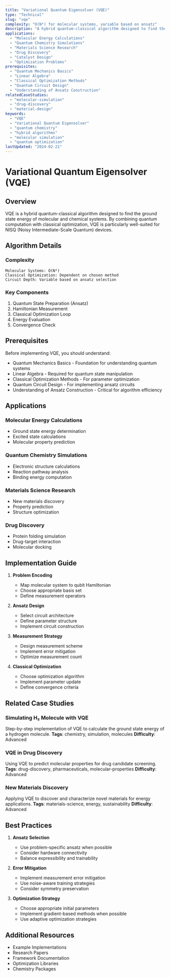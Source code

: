 ```yaml
---
title: "Variational Quantum Eigensolver (VQE)"
type: "Technical"
slug: "vqe"
complexity: "O(N⁴) for molecular systems, variable based on ansatz"
description: "A hybrid quantum-classical algorithm designed to find the ground state energy of molecular and chemical systems. VQE combines the power of quantum computers with classical optimization techniques, making it particularly well-suited for near-term quantum devices."
applications:
  - "Molecular Energy Calculations"
  - "Quantum Chemistry Simulations"
  - "Materials Science Research"
  - "Drug Discovery"
  - "Catalyst Design"
  - "Optimization Problems"
prerequisites:
  - "Quantum Mechanics Basics"
  - "Linear Algebra"
  - "Classical Optimization Methods"
  - "Quantum Circuit Design"
  - "Understanding of Ansatz Construction"
relatedCaseStudies:
  - "molecular-simulation"
  - "drug-discovery"
  - "material-design"
keywords:
  - "VQE"
  - "Variational Quantum Eigensolver"
  - "quantum chemistry"
  - "hybrid algorithms"
  - "molecular simulation"
  - "quantum optimization"
lastUpdated: "2024-02-21"
---
```


# Variational Quantum Eigensolver (VQE)

## Overview

VQE is a hybrid quantum-classical algorithm designed to find the ground state energy of molecular and chemical systems. By combining quantum computation with classical optimization, VQE is particularly well-suited for NISQ (Noisy Intermediate-Scale Quantum) devices.

## Algorithm Details

### Complexity
```
Molecular Systems: O(N⁴)
Classical Optimization: Dependent on chosen method
Circuit Depth: Variable based on ansatz selection
```

### Key Components
1. Quantum State Preparation (Ansatz)
2. Hamiltonian Measurement
3. Classical Optimization Loop
4. Energy Evaluation
5. Convergence Check

## Prerequisites

Before implementing VQE, you should understand:

- Quantum Mechanics Basics - Foundation for understanding quantum systems
- Linear Algebra - Required for quantum state manipulation
- Classical Optimization Methods - For parameter optimization
- Quantum Circuit Design - For implementing ansatz circuits
- Understanding of Ansatz Construction - Critical for algorithm efficiency

## Applications

### Molecular Energy Calculations
- Ground state energy determination
- Excited state calculations
- Molecular property prediction

### Quantum Chemistry Simulations
- Electronic structure calculations
- Reaction pathway analysis
- Binding energy computation

### Materials Science Research
- New materials discovery
- Property prediction
- Structure optimization

### Drug Discovery
- Protein folding simulation
- Drug-target interaction
- Molecular docking

## Implementation Guide

1. **Problem Encoding**
   - Map molecular system to qubit Hamiltonian
   - Choose appropriate basis set
   - Define measurement operators

2. **Ansatz Design**
   - Select circuit architecture
   - Define parameter structure
   - Implement circuit construction

3. **Measurement Strategy**
   - Design measurement scheme
   - Implement error mitigation
   - Optimize measurement count

4. **Classical Optimization**
   - Choose optimization algorithm
   - Implement parameter update
   - Define convergence criteria

## Related Case Studies

### Simulating H₂ Molecule with VQE
Step-by-step implementation of VQE to calculate the ground state energy of a hydrogen molecule.
**Tags**: chemistry, simulation, molecules
**Difficulty**: Advanced

### VQE in Drug Discovery
Using VQE to predict molecular properties for drug candidate screening.
**Tags**: drug-discovery, pharmaceuticals, molecular-properties
**Difficulty**: Advanced

### New Materials Discovery
Applying VQE to discover and characterize novel materials for energy applications.
**Tags**: materials-science, energy, sustainability
**Difficulty**: Advanced

## Best Practices

1. **Ansatz Selection**
   - Use problem-specific ansatz when possible
   - Consider hardware connectivity
   - Balance expressibility and trainability

2. **Error Mitigation**
   - Implement measurement error mitigation
   - Use noise-aware training strategies
   - Consider symmetry preservation

3. **Optimization Strategy**
   - Choose appropriate initial parameters
   - Implement gradient-based methods when possible
   - Use adaptive optimization strategies

## Additional Resources

- Example Implementations
- Research Papers
- Framework Documentation
- Optimization Libraries
- Chemistry Packages